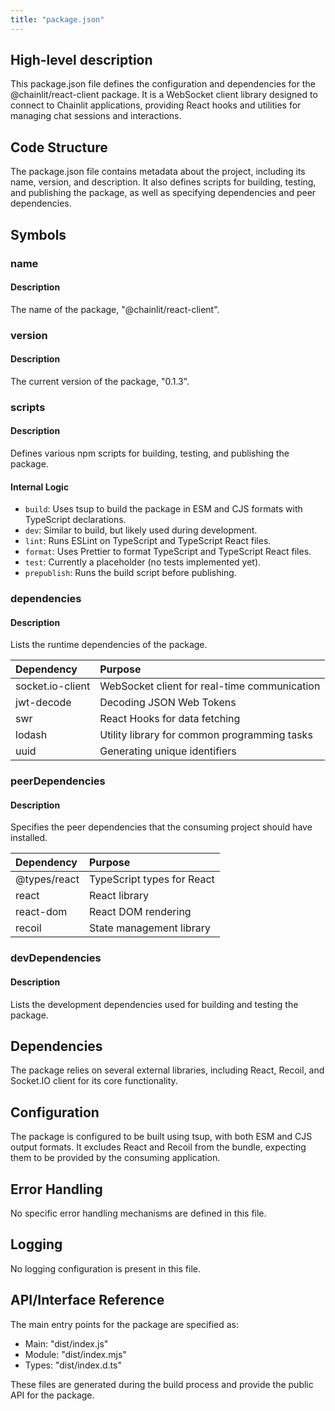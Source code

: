 ```yaml
---
title: "package.json"
---
```


## High-level description
This package.json file defines the configuration and dependencies for the @chainlit/react-client package. It is a WebSocket client library designed to connect to Chainlit applications, providing React hooks and utilities for managing chat sessions and interactions.

## Code Structure
The package.json file contains metadata about the project, including its name, version, and description. It also defines scripts for building, testing, and publishing the package, as well as specifying dependencies and peer dependencies.

## Symbols

### name
#### Description
The name of the package, "@chainlit/react-client".

### version
#### Description
The current version of the package, "0.1.3".

### scripts
#### Description
Defines various npm scripts for building, testing, and publishing the package.

#### Internal Logic
- `build`: Uses tsup to build the package in ESM and CJS formats with TypeScript declarations.
- `dev`: Similar to build, but likely used during development.
- `lint`: Runs ESLint on TypeScript and TypeScript React files.
- `format`: Uses Prettier to format TypeScript and TypeScript React files.
- `test`: Currently a placeholder (no tests implemented yet).
- `prepublish`: Runs the build script before publishing.

### dependencies
#### Description
Lists the runtime dependencies of the package.

| Dependency | Purpose |
|:-----------|:--------|
| socket.io-client | WebSocket client for real-time communication |
| jwt-decode | Decoding JSON Web Tokens |
| swr | React Hooks for data fetching |
| lodash | Utility library for common programming tasks |
| uuid | Generating unique identifiers |

### peerDependencies
#### Description
Specifies the peer dependencies that the consuming project should have installed.

| Dependency | Purpose |
|:-----------|:--------|
| @types/react | TypeScript types for React |
| react | React library |
| react-dom | React DOM rendering |
| recoil | State management library |

### devDependencies
#### Description
Lists the development dependencies used for building and testing the package.

## Dependencies
The package relies on several external libraries, including React, Recoil, and Socket.IO client for its core functionality.

## Configuration
The package is configured to be built using tsup, with both ESM and CJS output formats. It excludes React and Recoil from the bundle, expecting them to be provided by the consuming application.

## Error Handling
No specific error handling mechanisms are defined in this file.

## Logging
No logging configuration is present in this file.

## API/Interface Reference
The main entry points for the package are specified as:
- Main: "dist/index.js"
- Module: "dist/index.mjs"
- Types: "dist/index.d.ts"

These files are generated during the build process and provide the public API for the package.